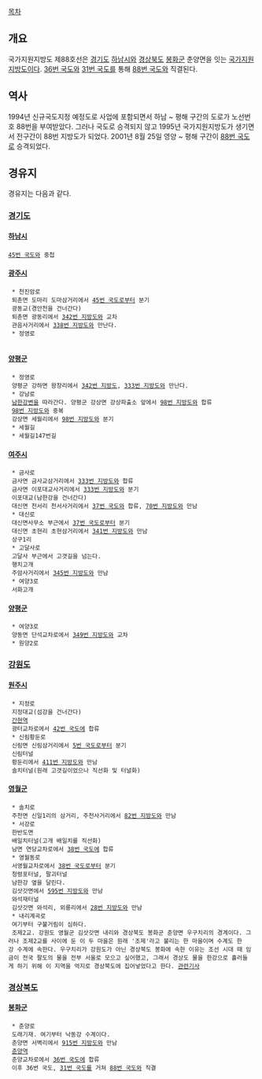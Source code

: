 [[목차]]
== 개요 ==
국가지원지방도 제88호선은 [[경기도]] [[하남시]]와 [[경상북도]] [[봉화군]] 춘양면을 잇는 [[국가지원지방도]]이다. [[36번 국도]]와 [[31번 국도]]를 통해 [[88번 국도]]와 직결된다.

== 역사 ==
1994년 신규국도지정 예정도로 사업에 포함되면서 하남 ~ 평해 구간의 도로가 노선번호 88번을 부여받았다. 그러나 국도로 승격되지 않고 1995년 국가지원지방도가 생기면서 전구간이 88번 지방도가 되었다. 2001년 8월 25일 영양 ~ 평해 구간이 [[88번 국도]]로 승격되었다. 

== 경유지 ==
경유지는 다음과 같다.

=== [[경기도]] ===
==== [[하남시]] ====
 [[45번 국도]]와 중첩

==== [[광주시]] ====
  * 천진암로
  퇴촌면 도마리 도마삼거리에서 [[45번 국도]]로부터 분기
  광동교(경안천을 건너간다)
  퇴촌면 광동리에서 [[342번 지방도]]와 교차
  관음사거리에서 [[338번 지방도]]와 만난다.
  * 정영로
  
==== [[양평군]] ====
  * 정영로
  양평군 강하면 왕창리에서 [[342번 지방도]], [[333번 지방도]]와 만난다.
  * 강남로
  [[남한강]]변을 따라간다. 양평군 강상면 강상파출소 앞에서 [[98번 지방도]]와 합류
  [[98번 지방도]]와 중복
  강상면 세월리에서 [[98번 지방도]]와 분기
  * 세월길
  * 세월길147번길

==== [[여주시]] ====
  * 금사로
  금사면 금사교삼거리에서 [[333번 지방도]]와 합류
  금사면 이포대교사거리에서 [[333번 지방도]]와 분기
  이포대교(남한강을 건너간다)
  대신면 천서리 천서사거리에서 [[37번 국도]]와 합류, [[70번 지방도]]와 만남
  * 대신로
  대신면사무소 부근에서 [[37번 국도]]로부터 분기
  대신면 초현리 초현삼거리에서 [[341번 지방도]]와 만남
  상구1리
  * 고달사로
  고달사 부근에서 고갯길을 넘는다.
  행치고개
  주암사거리에서 [[345번 지방도]]와 만남
  * 여양3로
  서화고개

==== [[양평군]] ====
  * 여양3로
  양동면 단석교차로에서 [[349번 지방도]]와 교차
  * 원양2로

=== [[강원도]] ===
==== [[원주시]] ====
  * 지정로
  지정대교(섬강을 건너간다)
  [[간현역]]
  광터교차로에서 [[42번 국도]]에 합류
  * 신림황둔로
  신림면 신림삼거리에서 [[5번 국도]]로부터 분기
  신림터널
  황둔리에서 [[411번 지방도]]와 만남
  솔치터널(원래 고갯길이었으나 직선화 및 터널화)

==== [[영월군]] ====
  * 솔치로
  주천면 신일1리의 삼거리, 주천사거리에서 [[82번 지방도]]와 만남
  * 서강로
  한반도면
  배일치터널(고개 배일치를 직선화)
  남면 연당교차로에서 [[38번 국도]]에 합류
  * 영월동로
  서영월교차로에서 [[38번 국도]]로부터 분기
  청령포터널, 팔괴터널
  남한강 옆을 달린다.
  김삿갓면에서 [[595번 지방도]]와 만남
  와석재터널
  김삿갓면 와석리, 외룡리에서 [[28번 지방도]]와 만남
  * 내리계곡로
  여기부터 구불거림이 심하다.
  조제2교. 강원도 영월군 김삿갓면 내리와 경상북도 봉화군 춘양면 우구치리의 경계이다. 그러나 조제2교를 사이에 둔 이 두 마을은 원래 '조제'라고 불리는 한 마을이며 수계도 한강 수계에 속한다. 우구치리가 강원도가 아닌 경상북도 봉화에 속한 이유는 조선 시대 때 임금이 전국 팔도의 물을 전부 서울로 모으고 싶어했고, 그래서 경상도 물을 한강으로 흘러들게 하기 위해 이 지역을 억지로 경상북도에 집어넣었다고 한다. [http://news.naver.com/main/read.nhn?mode=LSD&mid=sec&sid1=001&oid=088&aid=0000251659 관련기사]

=== [[경상북도]] ===
==== [[봉화군]] ====
  * 춘양로
  도래기재. 여기부터 낙동강 수계이다.
  춘양면 서벽리에서 [[915번 지방도]]와 만남
  [[춘양역]]
  춘양교차로에서 [[36번 국도]]에 합류
  이후 36번 국도, [[31번 국도]]를 거쳐 [[88번 국도]]와 직결
